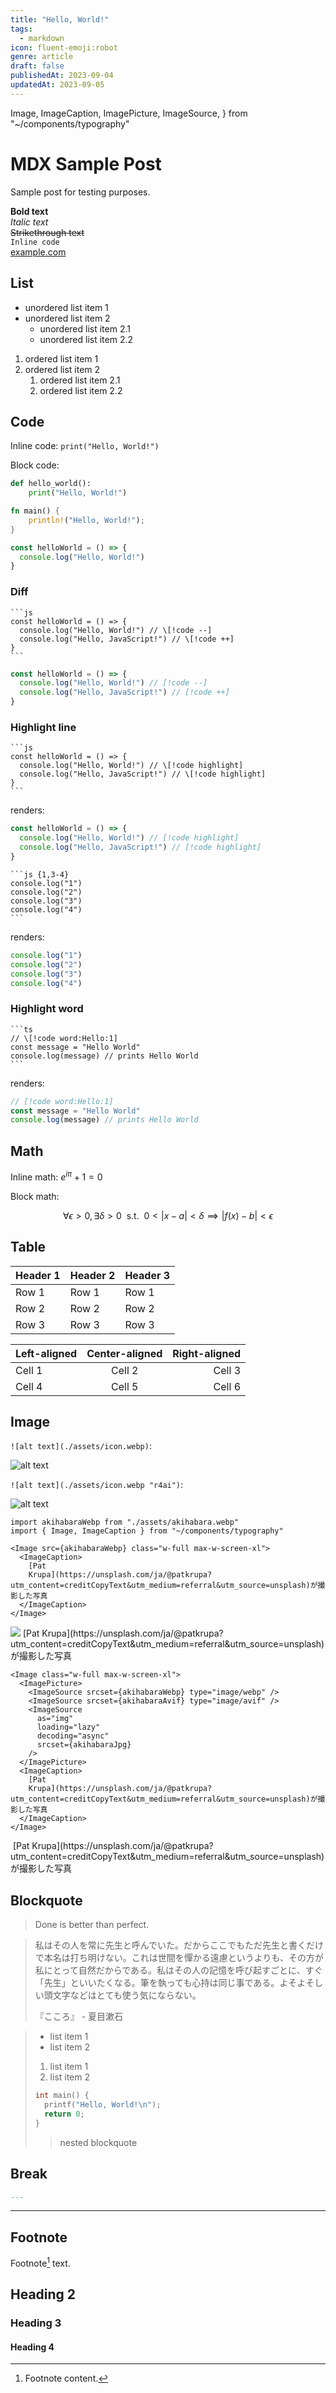 ```yaml
---
title: "Hello, World!"
tags:
  - markdown
icon: fluent-emoji:robot
genre: article
draft: false
publishedAt: 2023-09-04
updatedAt: 2023-09-05
---
```


  Image,
  ImageCaption,
  ImagePicture,
  ImageSource,
} from "~/components/typography"

# MDX Sample Post

Sample post for testing purposes.

**Bold text**\
_Italic text_\
~~Strikethrough text~~\
`Inline code`\
[example.com](https://example.com)

## List

- unordered list item 1
- unordered list item 2
  - unordered list item 2.1
  - unordered list item 2.2

1. ordered list item 1
2. ordered list item 2
   1. ordered list item 2.1
   2. ordered list item 2.2

## Code

Inline code: `print("Hello, World!")`

Block code:

```python
def hello_world():
    print("Hello, World!")
```

```rust
fn main() {
    println!("Hello, World!");
}
```

```javascript
const helloWorld = () => {
  console.log("Hello, World!")
}
```

### Diff

````mdx
```js
const helloWorld = () => {
  console.log("Hello, World!") // \[!code --]
  console.log("Hello, JavaScript!") // \[!code ++]
}
```
````

```js
const helloWorld = () => {
  console.log("Hello, World!") // [!code --]
  console.log("Hello, JavaScript!") // [!code ++]
}
```

### Highlight line

````mdx
```js
const helloWorld = () => {
  console.log("Hello, World!") // \[!code highlight]
  console.log("Hello, JavaScript!") // \[!code highlight]
}
```
````

renders:

```js
const helloWorld = () => {
  console.log("Hello, World!") // [!code highlight]
  console.log("Hello, JavaScript!") // [!code highlight]
}
```

````mdx
```js {1,3-4}
console.log("1")
console.log("2")
console.log("3")
console.log("4")
```
````

renders:

```js {1,3-4}
console.log("1")
console.log("2")
console.log("3")
console.log("4")
```

### Highlight word

````mdx
```ts
// \[!code word:Hello:1]
const message = "Hello World"
console.log(message) // prints Hello World
```
````

renders:

```ts
// [!code word:Hello:1]
const message = "Hello World"
console.log(message) // prints Hello World
```

## Math

Inline math: $e^{i\pi} + 1 = 0$

Block math:

$$
\forall \epsilon > 0, \exists \delta > 0
~~\mathrm{s.t.}~~
0 < |x - a| < \delta \implies |f(x) - b| < \epsilon
$$

## Table

| Header 1 | Header 2 | Header 3 |
| -------- | -------- | -------- |
| Row 1    | Row 1    | Row 1    |
| Row 2    | Row 2    | Row 2    |
| Row 3    | Row 3    | Row 3    |

| Left-aligned | Center-aligned | Right-aligned |
| :----------- | :------------: | ------------: |
| Cell 1       |     Cell 2     |        Cell 3 |
| Cell 4       |     Cell 5     |        Cell 6 |

## Image

`![alt text](./assets/icon.webp)`:

![alt text](./assets/icon.webp)

`![alt text](./assets/icon.webp "r4ai")`:

![alt text](./assets/icon.webp "r4ai")

```mdx
import akihabaraWebp from "./assets/akihabara.webp"
import { Image, ImageCaption } from "~/components/typography"

<Image src={akihabaraWebp} class="w-full max-w-screen-xl">
  <ImageCaption>
    [Pat
    Krupa](https://unsplash.com/ja/@patkrupa?utm_content=creditCopyText&utm_medium=referral&utm_source=unsplash)が撮影した写真
  </ImageCaption>
</Image>
```

<Image src={akihabaraWebp} class="w-full max-w-screen-xl">
  <ImageCaption>
    [Pat
    Krupa](https://unsplash.com/ja/@patkrupa?utm_content=creditCopyText&utm_medium=referral&utm_source=unsplash)が撮影した写真
  </ImageCaption>
</Image>

```mdx
<Image class="w-full max-w-screen-xl">
  <ImagePicture>
    <ImageSource srcset={akihabaraWebp} type="image/webp" />
    <ImageSource srcset={akihabaraAvif} type="image/avif" />
    <ImageSource
      as="img"
      loading="lazy"
      decoding="async"
      srcset={akihabaraJpg}
    />
  </ImagePicture>
  <ImageCaption>
    [Pat
    Krupa](https://unsplash.com/ja/@patkrupa?utm_content=creditCopyText&utm_medium=referral&utm_source=unsplash)が撮影した写真
  </ImageCaption>
</Image>
```

<Image class="w-full max-w-screen-xl">
  <ImagePicture>
    <ImageSource srcset={akihabaraWebp} type="image/webp" />
    <ImageSource srcset={akihabaraAvif} type="image/avif" />
    <ImageSource
      as="img"
      loading="lazy"
      decoding="async"
      srcset={akihabaraJpg}
    />
  </ImagePicture>
  <ImageCaption>
    [Pat
    Krupa](https://unsplash.com/ja/@patkrupa?utm_content=creditCopyText&utm_medium=referral&utm_source=unsplash)が撮影した写真
  </ImageCaption>
</Image>

## Blockquote

> Done is better than perfect.

> 私はその人を常に先生と呼んでいた。だからここでもただ先生と書くだけで本名は打ち明けない。これは世間を憚かる遠慮というよりも、その方が私にとって自然だからである。私はその人の記憶を呼び起すごとに、すぐ「先生」といいたくなる。筆を執っても心持は同じ事である。よそよそしい頭文字などはとても使う気にならない。
>
> 『こころ』 - 夏目漱石

> - list item 1
> - list item 2
>
> 1. list item 1
> 2. list item 2
>
> ```c
> int main() {
>   printf("Hello, World!\n");
>   return 0;
> }
> ```
>
> > nested blockquote

## Break

```md
---
```

---

## Footnote

Footnote[^1] text.

[^1]: Footnote content.

## Heading 2

### Heading 3

#### Heading 4

